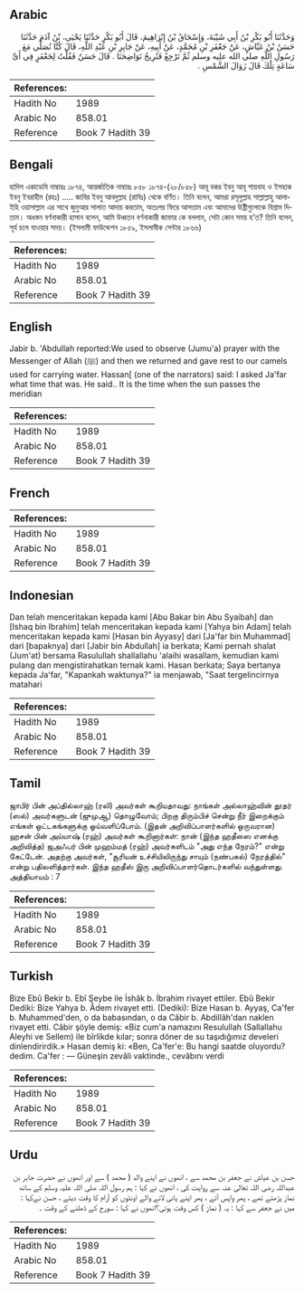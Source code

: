 ## Arabic


<div dir="rtl" lang="ar" style={{fontSize:'larger',backgroundColor:'#f8f9fa',padding:20}}>
وَحَدَّثَنَا أَبُو بَكْرِ بْنُ أَبِي شَيْبَةَ، وَإِسْحَاقُ بْنُ إِبْرَاهِيمَ، قَالَ أَبُو بَكْرٍ حَدَّثَنَا يَحْيَى، بْنُ آدَمَ حَدَّثَنَا حَسَنُ بْنُ عَيَّاشٍ، عَنْ جَعْفَرِ بْنِ مُحَمَّدٍ، عَنْ أَبِيهِ، عَنْ جَابِرِ بْنِ عَبْدِ اللَّهِ، قَالَ كُنَّا نُصَلِّي مَعَ رَسُولِ اللَّهِ صلى الله عليه وسلم ثُمَّ نَرْجِعُ فَنُرِيحُ نَوَاضِحَنَا ‏.‏ قَالَ حَسَنٌ فَقُلْتُ لِجَعْفَرٍ فِي أَىِّ سَاعَةٍ تِلْكَ قَالَ زَوَالَ الشَّمْسِ ‏.‏
</div>
<div style={{backgroundColor:'#f8f9fa',padding:20, marginBottom: 10}}><table> <thead> <tr> <th>References:</th> <th></th> </tr> </thead> <tbody><tr><td>Hadith No</td><td>1989</td></tr><tr><td>Arabic No</td><td>858.01</td></tr><tr><td>Reference</td><td>Book 7 Hadith 39</td></tr></tbody></table></div>

## Bengali


<div dir="ltr" lang="bn" style={{fontSize:'larger',backgroundColor:'#f8f9fa',padding:20}}>
হাদিস একাডেমি নাম্বারঃ ১৮৭৪, আন্তর্জাতিক নাম্বারঃ ৮৫৮ ১৮৭৪-(২৮/৮৫৮) আবূ বকর ইবনু আবূ শায়বাহ ও ইসহাক ইবনু ইবরাহীম (রহঃ) ..... জাবির ইবনু আবদুল্লাহ (রাযিঃ) থেকে বর্ণিত। তিনি বলেন, আমরা রসূলুল্লাহ সাল্লাল্লাহু আলাইহি ওয়াসাল্লাম এর সাথে জুমুআর সালাত আদায় করতাম, অতঃপর ফিরে আসতাম এবং আমাদের উষ্ট্রীগুলোকে বিশ্রাম দিতাম। অধস্তন বর্ণনাকারী হাসান বলেন, আমি উধ্বতন বর্ণনাকারী জাফার কে বললাম, সেটা কোন সময় হ’ত? তিনি বলেন, সূর্য চলে যাওয়ার সময়। (ইসলামী ফাউন্ডেশন ১৮৫৯, ইসলামীক সেন্টার ১৮৬৬)
</div>
<div style={{backgroundColor:'#f8f9fa',padding:20, marginBottom: 10}}><table> <thead> <tr> <th>References:</th> <th></th> </tr> </thead> <tbody><tr><td>Hadith No</td><td>1989</td></tr><tr><td>Arabic No</td><td>858.01</td></tr><tr><td>Reference</td><td>Book 7 Hadith 39</td></tr></tbody></table></div>

## English


<div dir="ltr" lang="en" style={{fontSize:'larger',backgroundColor:'#f8f9fa',padding:20}}>
Jabir b. 'Abdullah reported:We used to observe (Jumu'a) prayer with the Messenger of Allah (ﷺ) and then we returned and gave rest to our camels used for carrying water. Hassan[ (one of the narrators) said: I asked Ja'far what time that was. He said.. It is the time when the sun passes the meridian
</div>
<div style={{backgroundColor:'#f8f9fa',padding:20, marginBottom: 10}}><table> <thead> <tr> <th>References:</th> <th></th> </tr> </thead> <tbody><tr><td>Hadith No</td><td>1989</td></tr><tr><td>Arabic No</td><td>858.01</td></tr><tr><td>Reference</td><td>Book 7 Hadith 39</td></tr></tbody></table></div>

## French


<div dir="ltr" lang="fr" style={{fontSize:'larger',backgroundColor:'#f8f9fa',padding:20}}>

</div>
<div style={{backgroundColor:'#f8f9fa',padding:20, marginBottom: 10}}><table> <thead> <tr> <th>References:</th> <th></th> </tr> </thead> <tbody><tr><td>Hadith No</td><td>1989</td></tr><tr><td>Arabic No</td><td>858.01</td></tr><tr><td>Reference</td><td>Book 7 Hadith 39</td></tr></tbody></table></div>

## Indonesian


<div dir="ltr" lang="id" style={{fontSize:'larger',backgroundColor:'#f8f9fa',padding:20}}>
Dan telah menceritakan kepada kami [Abu Bakar bin Abu Syaibah] dan [Ishaq bin Ibrahim] telah menceritakan kepada kami [Yahya bin Adam] telah menceritakan kepada kami [Hasan bin Ayyasy] dari [Ja'far bin Muhammad] dari [bapaknya] dari [Jabir bin Abdullah] ia berkata; Kami pernah shalat (Jum'at) bersama Rasulullah shallallahu 'alaihi wasallam, kemudian kami pulang dan mengistirahatkan ternak kami. Hasan berkata; Saya bertanya kepada Ja'far, "Kapankah waktunya?" ia menjawab, "Saat tergelincirnya matahari
</div>
<div style={{backgroundColor:'#f8f9fa',padding:20, marginBottom: 10}}><table> <thead> <tr> <th>References:</th> <th></th> </tr> </thead> <tbody><tr><td>Hadith No</td><td>1989</td></tr><tr><td>Arabic No</td><td>858.01</td></tr><tr><td>Reference</td><td>Book 7 Hadith 39</td></tr></tbody></table></div>

## Tamil


<div dir="ltr" lang="ta" style={{fontSize:'larger',backgroundColor:'#f8f9fa',padding:20}}>
ஜாபிர் பின் அப்தில்லாஹ் (ரலி) அவர்கள் கூறியதாவது: நாங்கள் அல்லாஹ்வின் தூதர் (ஸல்) அவர்களுடன் (ஜுமுஆ) தொழுவோம்; பிறகு திரும்பிச் சென்று நீர் இறைக்கும் எங்கள் ஒட்டகங்களுக்கு ஓய்வளிப்போம். (இதன் அறிவிப்பாளர்களில் ஒருவரான) ஹசன் பின் அய்யாஷ் (ரஹ்) அவர்கள் கூறினார்கள்: நான் (இந்த ஹதீஸை எனக்கு அறிவித்த) ஜஅஃபர் பின் முஹம்மத் (ரஹ்) அவர்களிடம் "அது எந்த நேரம்?" என்று கேட்டேன். அதற்கு அவர்கள், "சூரியன் உச்சியிலிருந்து சாயும் (நண்பகல்) நேரத்தில்" என்று பதிலளித்தார்கள். இந்த ஹதீஸ் இரு அறிவிப்பாளர்தொடர்களில் வந்துள்ளது. அத்தியாயம் : 7
</div>
<div style={{backgroundColor:'#f8f9fa',padding:20, marginBottom: 10}}><table> <thead> <tr> <th>References:</th> <th></th> </tr> </thead> <tbody><tr><td>Hadith No</td><td>1989</td></tr><tr><td>Arabic No</td><td>858.01</td></tr><tr><td>Reference</td><td>Book 7 Hadith 39</td></tr></tbody></table></div>

## Turkish


<div dir="ltr" lang="tr" style={{fontSize:'larger',backgroundColor:'#f8f9fa',padding:20}}>
Bize Ebû Bekir b. Ebî Şeybe ile İshâk b. İbrahim rivayet ettiler. Ebû Bekir Dediki: Bize Yahya b. Âdem rivayet etti. (Dediki): Bize Hasan b. Ayyaş, Ca'fer b. Muhammed'den, o da babasından, o da Câbir b. Abdillâh'dan naklen rivayet etti. Câbir şöyle demiş: «Biz cum'a namazını Resulullah (Sallallahu Aleyhi ve Sellem) ile bîrlikde kılar; sonra döner de su taşıdığımız develeri dinlendirirdik.» Hasan demiş ki: «Ben, Ca'fer'e: Bu hangi saatde oluyordu? dedim. Ca'fer : — Güneşin zevâli vaktinde., cevâbını verdi
</div>
<div style={{backgroundColor:'#f8f9fa',padding:20, marginBottom: 10}}><table> <thead> <tr> <th>References:</th> <th></th> </tr> </thead> <tbody><tr><td>Hadith No</td><td>1989</td></tr><tr><td>Arabic No</td><td>858.01</td></tr><tr><td>Reference</td><td>Book 7 Hadith 39</td></tr></tbody></table></div>

## Urdu


<div dir="rtl" lang="ur" style={{fontSize:'larger',backgroundColor:'#f8f9fa',padding:20}}>
حسن بن عیاش نے جعفر بن محمد سے ، انھوں نے اپنے والد ( محمد ) سے اور انھوں نے حضرت جابر بن عبداللہ رضی اللہ تعالیٰ عنہ سے روایت کی ، انھوں نے کہا : ہم رسول اللہ صلی اللہ علیہ وسلم کے ساتھ نماز پڑھتے تھے ، پھر واپس آتے ، پھر اپنے پانی لانے والے اونٹوں کو آرام کا وقت دیتے ، حسن نےکہا : میں نے جعفر سے کہا : یہ ( نماز ) کس وقت ہوتی؟انھوں نے کہا : سورج کے ڈھلنے کے وقت ۔
</div>
<div style={{backgroundColor:'#f8f9fa',padding:20, marginBottom: 10}}><table> <thead> <tr> <th>References:</th> <th></th> </tr> </thead> <tbody><tr><td>Hadith No</td><td>1989</td></tr><tr><td>Arabic No</td><td>858.01</td></tr><tr><td>Reference</td><td>Book 7 Hadith 39</td></tr></tbody></table></div>